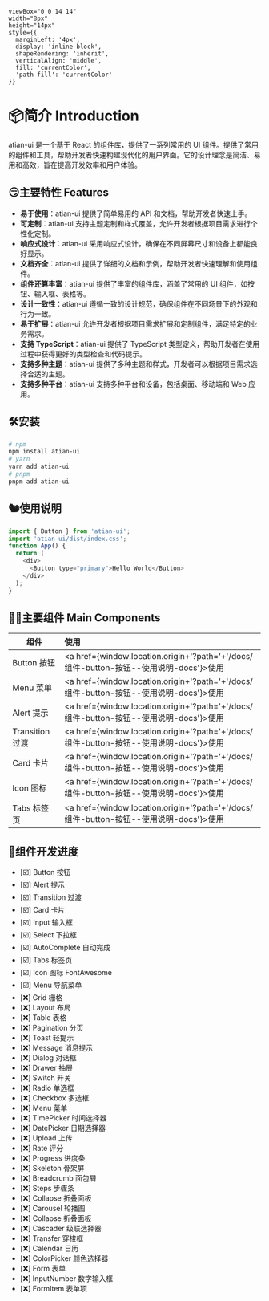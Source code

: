 
    viewBox="0 0 14 14" 
    width="8px" 
    height="14px" 
    style={{ 
      marginLeft: '4px',
      display: 'inline-block',
      shapeRendering: 'inherit',
      verticalAlign: 'middle',
      fill: 'currentColor',
      'path fill': 'currentColor'
    }}
>
  <path d="m11.1 7.35-5.5 5.5a.5.5 0 0 1-.7-.7L10.04 7 4.9 1.85a.5.5 0 1 1 .7-.7l5.5 5.5c.2.2.2.5 0 .7Z" />
</svg>


<Meta title="起步/Intro 简介" />

# 📦简介 Introduction
atian-ui 是一个基于 React 的组件库，提供了一系列常用的 UI 组件。提供了常用的组件和工具，帮助开发者快速构建现代化的用户界面。它的设计理念是简洁、易用和高效，旨在提高开发效率和用户体验。
## 😏主要特性 Features
- **易于使用**：atian-ui 提供了简单易用的 API 和文档，帮助开发者快速上手。
- **可定制**：atian-ui 支持主题定制和样式覆盖，允许开发者根据项目需求进行个性化定制。
- **响应式设计**：atian-ui 采用响应式设计，确保在不同屏幕尺寸和设备上都能良好显示。
- **文档齐全**：atian-ui 提供了详细的文档和示例，帮助开发者快速理解和使用组件。
- **组件还算丰富**：atian-ui 提供了丰富的组件库，涵盖了常用的 UI 组件，如按钮、输入框、表格等。
- **设计一致性**：atian-ui 遵循一致的设计规范，确保组件在不同场景下的外观和行为一致。
- **易于扩展**：atian-ui 允许开发者根据项目需求扩展和定制组件，满足特定的业务需求。
- **支持 TypeScript**：atian-ui 提供了 TypeScript 类型定义，帮助开发者在使用过程中获得更好的类型检查和代码提示。
- **支持多种主题**：atian-ui 提供了多种主题和样式，开发者可以根据项目需求选择合适的主题。
- **支持多种平台**：atian-ui 支持多种平台和设备，包括桌面、移动端和 Web 应用。

## 🛠️安装
``` bash
# npm
npm install atian-ui
# yarn
yarn add atian-ui
# pnpm
pnpm add atian-ui
```

## 🐿️使用说明
```javascript
import { Button } from 'atian-ui';
import 'atian-ui/dist/index.css';
function App() {
  return (
    <div>
      <Button type="primary">Hello World</Button>
    </div>
  );
}
```

## 😶‍🌫️主要组件 Main Components

| 组件 | 使用  |
| - | :- |
| Button 按钮 | <a href={window.location.origin+'?path='+'/docs/组件-button-按钮--使用说明-docs'}>使用</a> |
| Menu 菜单 | <a href={window.location.origin+'?path='+'/docs/组件-button-按钮--使用说明-docs'}>使用</a> |
| Alert 提示 | <a href={window.location.origin+'?path='+'/docs/组件-button-按钮--使用说明-docs'}>使用</a> |
| Transition 过渡 | <a href={window.location.origin+'?path='+'/docs/组件-button-按钮--使用说明-docs'}>使用</a> |
| Card 卡片 | <a href={window.location.origin+'?path='+'/docs/组件-button-按钮--使用说明-docs'}>使用</a> |
| Icon 图标 | <a href={window.location.origin+'?path='+'/docs/组件-button-按钮--使用说明-docs'}>使用</a> |
| Tabs 标签页 | <a href={window.location.origin+'?path='+'/docs/组件-button-按钮--使用说明-docs'}>使用</a> |


## 🙆组件开发进度

- [☑️] Button 按钮
- [☑️] Alert 提示
- [☑️] Transition 过渡
- [☑️] Card 卡片
- [☑️] Input 输入框
- [☑️] Select 下拉框
- [☑️] AutoComplete 自动完成
- [☑️] Tabs 标签页
- [☑️] Icon 图标  FontAwesome
- [☑️] Menu 导航菜单
- [❌] Grid 栅格
- [❌] Layout 布局
- [❌] Table 表格
- [❌] Pagination 分页
- [❌] Toast 轻提示
- [❌] Message 消息提示
- [❌] Dialog 对话框
- [❌] Drawer 抽屉
- [❌] Switch 开关
- [❌] Radio 单选框
- [❌] Checkbox 多选框
- [❌] Menu 菜单
- [❌] TimePicker 时间选择器
- [❌] DatePicker 日期选择器
- [❌] Upload 上传
- [❌] Rate 评分
- [❌] Progress 进度条
- [❌] Skeleton 骨架屏
- [❌] Breadcrumb 面包屑
- [❌] Steps 步骤条
- [❌] Collapse 折叠面板
- [❌] Carousel 轮播图
- [❌] Collapse 折叠面板
- [❌] Cascader 级联选择器
- [❌] Transfer 穿梭框
- [❌] Calendar 日历
- [❌] ColorPicker 颜色选择器
- [❌] Form 表单
- [❌] InputNumber 数字输入框
- [❌] FormItem 表单项

<style>
  {`

  `}
</style>

